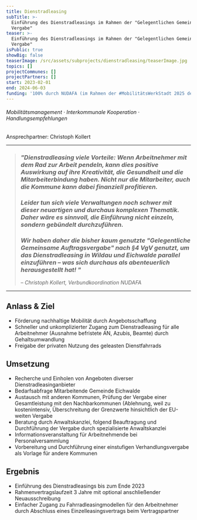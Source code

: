 ```yaml
---
title: Dienstradleasing
subTitle: >-
  Einführung des Dienstradleasings im Rahmen der "Gelegentlichen Gemeinsamen
  Vergabe"
teaser: >-
  Einführung des Dienstradleasings im Rahmen der "Gelegentlichen Gemeinsamen
  Vergabe"
isPublic: true
showBig: false
teaserImage: /src/assets/subprojects/dienstradleasing/teaserImage.jpg
topics: []
projectCommunes: []
projectPartners: []
start: 2023-02-01
end: 2024-06-03
funding: '100% durch NUDAFA (im Rahmen der #MobilitätsWerkStadt 2025 des BMBF)'
---
```

###### Mobilitätsmanagement · Interkommunale Kooperation · Handlungsempfehlungen

Ansprechpartner: Christoph Kollert

---

> ### *"Dienstradleasing viele Vorteile: Wenn Arbeitnehmer mit dem Rad zur Arbeit pendeln, kann dies positive Auswirkung auf ihre Kreativität, die Gesundheit und die Mitarbeiterbindung haben. Nicht nur die Mitarbeiter, auch die Kommune kann dabei finanziell profitieren.*&#x20;
>
> ### *Leider tun sich viele Verwaltungen noch schwer mit dieser neuartigen und durchaus komplexen Thematik. Daher wäre es sinnvoll, die Einführung nicht einzeln, sondern gebündelt durchzuführen.*&#x20;
>
> ### *Wir haben daher die bisher kaum genutzte "Gelegentliche Gemeinsame Auftragsvergabe" nach §4 VgV genutzt, um das Dienstradleasing in Wildau und Eichwalde parallel einzuführen – was sich durchaus als abenteuerlich herausgestellt hat! "*
>
> *– Christoph Kollert, Verbundkoordination NUDAFA*

---

## Anlass & Ziel

* Förderung nachhaltige Mobilität durch Angebotsschaffung
* Schneller und unkomplizierter Zugang zum Dienstradleasing für alle Arbeitnehmer (Ausnahme befristete AN, Azubis, Beamte) durch Gehaltsumwandlung
* Freigabe der privaten Nutzung des geleasten Dienstfahrrads

## Umsetzung

* Recherche und Einholen von Angeboten diverser Dienstradleasinganbieter
* Bedarfsabfrage Mitarbeitende Gemeinde Eichwalde
* Austausch mit anderen Kommunen, Prüfung der Vergabe einer Gesamtleistung mit den Nachbarkommunen (Ablehnung, weil zu kostenintensiv, Überschreitung der Grenzwerte hinsichtlich der EU-weiten Vergabe
* Beratung durch Anwaltskanzlei, folgend Beauftragung und Durchführung der Vergabe durch spezialisierte Anwaltskanzlei
* Informationsveranstaltung für Arbeitnehmende bei Personalversammlung
* Vorbereitung und Durchführung einer einstufigen Verhandlungsvergabe als Vorlage für andere Kommunen

## Ergebnis

* Einführung des Dienstradleasings bis zum Ende 2023
* Rahmenvertragslaufzeit 3 Jahre mit optional anschließender Neuausschreibung
* Einfacher Zugang zu Fahrradleasingmodellen für den Arbeitnehmer durch Abschluss eines Einzelleasingsvertrags beim Vertragspartner
